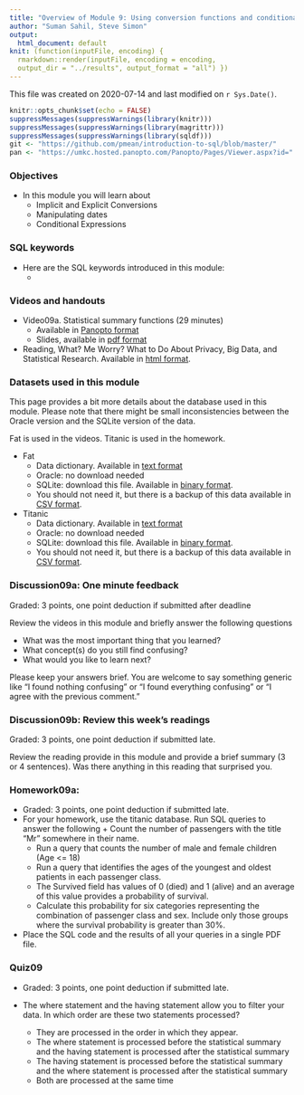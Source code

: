 ```yaml
---
title: "Overview of Module 9: Using conversion functions and conditional expressions"
author: "Suman Sahil, Steve Simon"
output:
  html_document: default
knit: (function(inputFile, encoding) {
  rmarkdown::render(inputFile, encoding = encoding,
  output_dir = "../results", output_format = "all") })  
---
```


This file was created on 2020-07-14 and last modified on `r Sys.Date()`.

```r
knitr::opts_chunk$set(echo = FALSE)
suppressMessages(suppressWarnings(library(knitr)))
suppressMessages(suppressWarnings(library(magrittr)))
suppressMessages(suppressWarnings(library(sqldf)))
git <- "https://github.com/pmean/introduction-to-sql/blob/master/"
pan <- "https://umkc.hosted.panopto.com/Panopto/Pages/Viewer.aspx?id="
```

### Objectives

+ In this module you will learn about
  + Implicit and Explicit Conversions
  + Manipulating dates
  + Conditional Expressions

### SQL keywords

+ Here are the SQL keywords introduced in this module:
  + 
  
### Videos and handouts

+ Video09a. Statistical summary functions (29 minutes)
  + Available in [Panopto format](`r pan`a2cf66c5-6d1e-4e99-86c6-aad3014c57c4)
  + Slides, available in [pdf format](`r git`results/video09a.pdf)
+ Reading, What? Me Worry? What to Do About Privacy, Big Data, and Statistical Research. Available in [html format](https://magazine.amstat.org/blog/2013/12/01/bigdatastatresearch/).

### Datasets used in this module

This page provides a bit more details about the database used in this module. Please note that there might be small inconsistencies between the Oracle version and the SQLite version of the data.

Fat is used in the videos. Titanic is used in the homework.

+ Fat
  + Data dictionary.  Available in [text format](`r git`data/fat-data-dictionary.txt)
  + Oracle: no download needed
  + SQLite: download this file. Available in [binary format](`r git`data/fat.sqlite).
  + You should not need it, but there is a backup of this data available in [CSV format](`r git`data/fat.csv).

+ Titanic
  + Data dictionary.  Available in [text format](`r git`data/titanic-data-dictionary.txt)
  + Oracle: no download needed
  + SQLite: download this file. Available in [binary format](`r git`data/titanic.sqlite).
  + You should not need it, but there is a backup of this data available in [CSV format](`r git`data/titanic.csv).

### Discussion09a: One minute feedback

Graded: 3 points, one point deduction if submitted after deadline

Review the videos in this module and briefly answer the following questions

+ What was the most important thing that you learned?
+ What concept(s) do you still find confusing?
+ What would you like to learn next?

Please keep your answers brief. You are welcome to say something generic like "I found nothing confusing" or "I found everything confusing" or "I agree with the previous comment."

### Discussion09b: Review this week's readings

Graded: 3 points, one point deduction if submitted late.

Review the reading provide in this module and provide a brief summary (3 or 4 sentences). Was there anything in this reading that surprised you.

### Homework09a: 

+ Graded: 3 points, one point deduction if submitted late.
+ For your homework, use the titanic database. Run SQL queries to answer the following   + Count the number of passengers with the title "Mr" somewhere in their name.
  + Run a query that counts the number of male and female children (Age <= 18)
  + Run a query that identifies the ages of the youngest and oldest patients in each passenger class.
  + The Survived field has values of 0 (died) and 1 (alive) and an average of this value provides a probability of survival.
  + Calculate this probability for six categories representing the combination of passenger class and sex. Include only those groups where the survival probability is greater than 30%.
+ Place the SQL code and the results of all your queries in a single PDF file.

### Quiz09

+ Graded: 3 points, one point deduction if submitted late.

+ The where statement and the having statement allow you to filter your data. In which order are these two statements processed?
  + They are processed in the order in which they appear.
  + The where statement is processed before the statistical summary and the having statement is processed after the statistical summary
  + The having statement is processed before the statistical summary and the where statement is processed after the statistical summary
  + Both are processed at the same time